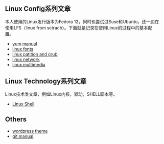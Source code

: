 == Linux Config系列文章 ==
本人使用的Linux发行版本为Fedora 12，同时也尝试过Suse和Ubuntu，还一边在使用LFS（linux from sctrach）。下面就是记录在使用Linux的过程中的基本配置。
* [[yum manual]]
* [[linux fonts]]
* [[linux patition and grub]]
* [[linux network]]
* [[linux multimedia]]


== Linux Technology系列文章 ==
Linux技术类文章，例如Linux内核，驱动，SHELL脚本等。
* [[Linux Shell]]

== Others ==
* [[wordpress theme]]
* [[git manual]]
